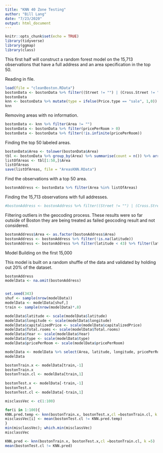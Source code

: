 ```yaml
---
title: "KNN 40 Zone Testing"
author: "Bill Lang"
date: "7/23/2020"
output: html_document
---
```


```r
knitr::opts_chunk$set(echo = TRUE)
library(tidyverse)
library(ggmap)
library(class)
```

This first half will construct a random forest model on the 15,713 observations that have a full address and an area specification in the top 50.

Reading in file.

```r
load(file = "cleanBoston.RData")
bostonData <- bostonData %>% filter((Street != "") | (Cross.Street != "")) %>% filter(Hse.No != "")
bostonData
knn <- bostonData %>% mutate(type = ifelse(Price.type == "sale", 1,0)) %>% select(Area, latitude, longitude, capitalizedPrice, Total.rooms, Year, type, pricePerRoom)
knn
```

Removing areas with no information. 

```r
bostonData <- knn %>% filter(Area != "") 
bostonData <- bostonData %>% filter(pricePerRoom > 0)
bostonData <- bostonData %>% filter(!is.infinite(pricePerRoom))
```

Finding the top 50 labeled areas.

```r
bostonData$Area <- tolower(bostonData$Area)
tbl <- bostonData %>% group_by(Area) %>% summarise(count = n()) %>% arrange(desc(count))
listOfAreas <- tbl[1:50,]$Area
listOfAreas
save(listOfAreas, file = "AreasKNN.RData")
```

Find the observations with a top 50 area. 

```r
bostonAddress <- bostonData %>% filter(Area %in% listOfAreas) 
```

Finding the 15,713 observations with full addresses.

```r
#bostonAddress <- bostonAddress %>% filter((Street != "") | (Cross.Street != "")) %>% filter(Hse.No != "")
```

Filtering outliers in the geocoding process. These results were so far outside of Boston they are being treated as failed geocoding result and not considered.

```r
bostonAddress$Area <- as.factor(bostonAddress$Area)
bostonAddress <- bostonAddress %>% filter(!is.na(latitude))
bostonAddress <- bostonAddress %>% filter(latitude < 43) %>% filter(latitude > 42) %>% filter(longitude > -71.75)
```

Model Building on the first 15,000

This model is built on a random shuffle of the data and validated by holding out 20% of the dataset. 
 
```r
bostonAddress
modelData <- na.omit(bostonAddress)


set.seed(343)
shuf <- sample(nrow(modelData))
modelData <- modelData[shuf,]
train <- sample(nrow(modelData)*.8)

modelData$latitude <- scale(modelData$latitude)
modelData$longitude <- scale(modelData$longitude)
modelData$capitalizedPrice <- scale(modelData$capitalizedPrice)
modelData$Total.rooms <- scale(modelData$Total.rooms)
modelData$Year <- scale(modelData$Year)
modelData$type <- scale(modelData$type)
modelData$pricePerRoom <- scale(modelData$pricePerRoom)

modelData <- modelData %>% select(Area, latitude, longitude, pricePerRoom, capitalizedPrice, Total.rooms)
modelData

bostonTrain.x <- modelData[train,-1]
bostonTrain.x
bostonTrain.cl <- modelData[train,1]
 
bostonTest.x <- modelData[-train,-1]
bostonTest.x
bostonTest.cl <- modelData[-train,1]

```


```r
misclassVec <- c(1:100)

for(i in 1:100){
KNN.pred.temp <- knn(bostonTrain.x, bostonTest.x,cl =bostonTrain.cl, k =i)
misclassVec[i] <- mean(bostonTest.cl != KNN.pred.temp)
}
min(misclassVec); which.min(misclassVec)
misclassVec

KNN.pred <- knn(bostonTrain.x, bostonTest.x,cl =bostonTrain.cl, k =5)
mean(bostonTest.cl != KNN.pred)

```

```r

```

